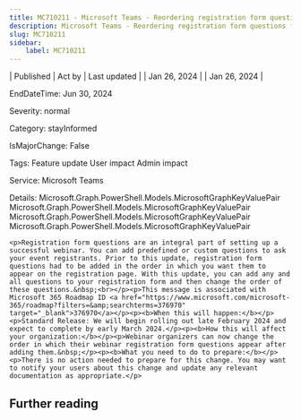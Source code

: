 ```yaml
---
title: MC710211 - Microsoft Teams - Reordering registration form questions for webinars
description: Microsoft Teams - Reordering registration form questions for webinars
slug: MC710211
sidebar:
    label: MC710211
---
```



| Published | Act by | Last updated |
| Jan 26, 2024 |  | Jan 26, 2024 |

EndDateTime: Jun 30, 2024

Severity: normal

Category: stayInformed

IsMajorChange: False

Tags: Feature update User impact Admin impact

Service: Microsoft Teams

Details: Microsoft.Graph.PowerShell.Models.MicrosoftGraphKeyValuePair Microsoft.Graph.PowerShell.Models.MicrosoftGraphKeyValuePair Microsoft.Graph.PowerShell.Models.MicrosoftGraphKeyValuePair Microsoft.Graph.PowerShell.Models.MicrosoftGraphKeyValuePair

```
<p>Registration form questions are an integral part of setting up a successful webinar. You can add predefined or custom questions to ask your event registrants. Prior to this update, registration form questions had to be added in the order in which you want them to appear on the registration page. With this update, you can add any and all questions to your registration form and then change the order of these questions.&nbsp;<br></p><p>This message is associated with Microsoft 365 Roadmap ID <a href="https://www.microsoft.com/microsoft-365/roadmap?filters=&amp;searchterms=376970" target="_blank">376970</a></p><p><b>When this will happen:</b></p><p>Standard Release: We will begin rolling out late February 2024 and expect to complete by early March 2024.</p><p><b>How this will affect your organization:</b></p><p>Webinar organizers can now change the order in which their webinar registration form questions appear after adding them.&nbsp;</p><p><b>What you need to do to prepare:</b></p><p>There is no action needed to prepare for this change. You may want to notify your users about this change and update any relevant documentation as appropriate.</p>
```

## Further reading
